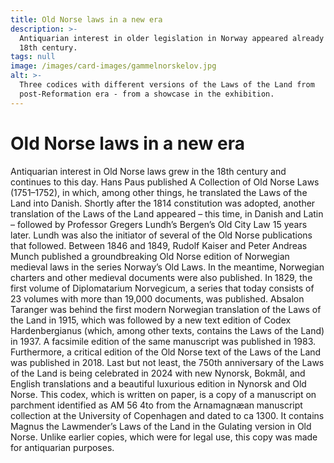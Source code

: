 ```yaml
---
title: Old Norse laws in a new era
description: >-
  Antiquarian interest in older legislation in Norway appeared already in the
  18th century.
tags: null
image: /images/card-images/gammelnorskelov.jpg
alt: >-
  Three codices with different versions of the Laws of the Land from
  post-Reformation era - from a showcase in the exhibition.
---
```



# Old Norse laws in a new era

<Container stil="initial side">
    Antiquarian interest in Old Norse laws grew in the 18th century and continues to this day. 
    Hans Paus published A Collection of Old Norse Laws (1751–1752), in which, among other things, he translated the Laws of the Land into Danish. 
    Shortly after the 1814 constitution was adopted, another translation of the Laws of the Land appeared – this time, in Danish and Latin – followed by Professor Gregers Lundh’s Bergen’s Old City Law 15 years later. 
    Lundh was also the initiator of several of the Old Norse publications that followed. 
    Between 1846 and 1849, Rudolf Kaiser and Peter Andreas Munch published a groundbreaking Old Norse edition of Norwegian medieval laws in the series Norway’s Old Laws. 
    In the meantime, Norwegian charters and other medieval documents were also published. 
    In 1829, the first volume of Diplomatarium Norvegicum, a series that today consists of 23 volumes with more than 19,000 documents, was published. 
    Absalon Taranger was behind the first modern Norwegian translation of the Laws of the Land in 1915, which was followed by a new text edition of Codex Hardenbergianus (which, among other texts, contains the Laws of the Land) in 1937. 
    A facsimile edition of the same manuscript was published in 1983. 
    Furthermore, a critical edition of the Old Norse text of the Laws of the Land was published in 2018. 
    Last but not least, the 750th anniversary of the Laws of the Land is being celebrated in 2024 with new Nynorsk, Bokmål, and English translations and a beautiful luxurious edition in Nynorsk and Old Norse.
</Container>

<Work id="ubb-ms-0081-a" marcus="https://marcus.uib.no/instance/manuscript/ubb-ms-0081-a.html">
This codex, which is written on paper, is a copy of a manuscript on parchment identified as AM 56 4to from the Arnamagnæan manuscript collection at the University of Copenhagen and dated to ca 1300. It contains Magnus the Lawmender’s Laws of the Land in the Gulating version in Old Norse. Unlike earlier copies, which were for legal use, this copy was made for antiquarian purposes. 
</Work>

